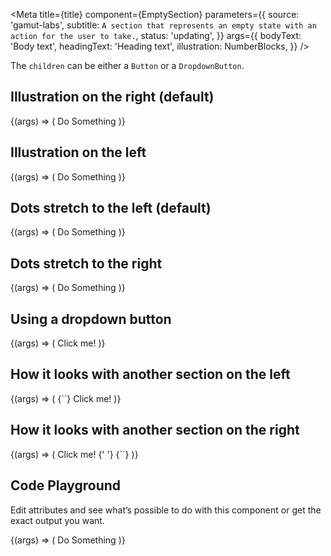 
<Meta
  title={title}
  component={EmptySection}
  parameters={{
    source: 'gamut-labs',
    subtitle: `A section that represents an empty state with an action for the user to take.`,
    status: 'updating',
  }}
  args={{
    bodyText: 'Body text',
    headingText: 'Heading text',
    illustration: NumberBlocks,
  }}
/>

The `children` can be either a `Button` or a `DropdownButton`.

## Illustration on the right (default)

<Canvas>
  <Story name="Illustration on the right">
    {(args) => (
      <EmptySection {...args}>
        <FillButton>Do Something</FillButton>
      </EmptySection>
    )}
  </Story>
</Canvas>

## Illustration on the left

<Canvas>
  <Story
    name="Illustration on the left"
    args={{ illustrationPosition: 'left' }}
  >
    {(args) => (
      <EmptySection {...args}>
        <FillButton>Do Something</FillButton>
      </EmptySection>
    )}
  </Story>
</Canvas>

## Dots stretch to the left (default)

<Canvas>
  <Story name="Dots stretch to the left">
    {(args) => (
      <EmptySection {...args}>
        <FillButton>Do Something</FillButton>
      </EmptySection>
    )}
  </Story>
</Canvas>

## Dots stretch to the right

<Canvas>
  <Story name="Dots stretch to the right" args={{ stretchDirection: 'right' }}>
    {(args) => (
      <EmptySection {...args}>
        <FillButton>Do Something</FillButton>
      </EmptySection>
    )}
  </Story>
</Canvas>

## Using a dropdown button

<Canvas>
  <Story
    name="Using a dropdown button"
    args={{
      stretchDirection: 'left',
    }}
  >
    {(args) => (
      <EmptySection {...args}>
        <DropdownButton
          dropdownItems={[
            { id: '1', text: 'Option 1' },
            { id: '2', text: 'Option 2' },
            { id: '3', text: 'Option 3' },
          ]}
        >
          Click me!
        </DropdownButton>
      </EmptySection>
    )}
  </Story>
</Canvas>

## How it looks with another section on the left

<Canvas>
  <Story
    name="Another section on the left"
    args={{
      stretchDirection: 'right',
    }}
  >
    {(args) => (
      <LayoutGrid gap={16}>
        <Column size={{ _: 12, sm: 4, md: 3 }}>
          <Text>{`<other section>`}</Text>
        </Column>
        <Column size={{ _: 12, sm: 8, md: 9 }}>
          <EmptySection {...args}>
            <DropdownButton
              dropdownItems={[
                { id: '1', text: 'Option 1' },
                { id: '2', text: 'Option 2' },
                { id: '3', text: 'Option 3' },
              ]}
            >
              Click me!
            </DropdownButton>
          </EmptySection>
        </Column>
      </LayoutGrid>
    )}
  </Story>
</Canvas>

## How it looks with another section on the right

<Canvas>
  <Story
    name="Another section on the right"
    args={{
      stretchDirection: 'left',
    }}
  >
    {(args) => (
      <LayoutGrid gap={16}>
        <Column size={{ _: 12, sm: 8, md: 9 }}>
          <EmptySection {...args}>
            <DropdownButton
              dropdownItems={[
                { id: '1', text: 'Option 1' },
                { id: '2', text: 'Option 2' },
                { id: '3', text: 'Option 3' },
              ]}
            >
              Click me!
            </DropdownButton>
          </EmptySection>{' '}
        </Column>
        <Column size={{ _: 12, sm: 4, md: 3 }}>
          <Text>{`<other section>`}</Text>
        </Column>
      </LayoutGrid>
    )}
  </Story>
</Canvas>

## Code Playground

Edit attributes and see what’s possible to do with this component or get the exact output you want.

<Canvas>
  <Story name="Playground">
    {(args) => (
      <EmptySection {...args}>
        <FillButton>Do Something</FillButton>
      </EmptySection>
    )}
  </Story>
</Canvas>

<PropsTable story="Playground" />
